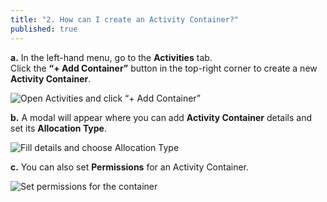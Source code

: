 ```yaml
---
title: "2. How can I create an Activity Container?"
published: true
---
```


**a.** In the left-hand menu, go to the **Activities** tab.  
Click the **“+ Add Container”** button in the top-right corner to create a new **Activity Container**.

![Open Activities and click “+ Add Container”](/help/3-2-1.jpg)

**b.** A modal will appear where you can add **Activity Container** details and set its **Allocation Type**.

![Fill details and choose Allocation Type](/help/3-2-2.jpg)

**c.** You can also set **Permissions** for an Activity Container.

![Set permissions for the container](/help/3-2-3.jpg)
